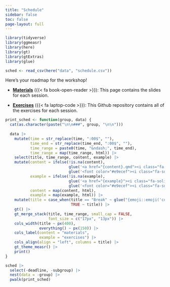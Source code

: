 ```yaml
---
title: "Schedule"
sidebar: false
toc: false
page-layout: full
---
```


```r
library(tidyverse)
library(ggmeasr)
library(here)
library(gt)
library(gtExtras)
library(glue)

sched <- read_csv(here("data", "schedule.csv"))
```


::: {.schedule-page}

Here's your roadmap for the workshop!

- [**Materials**](/materials/) ({{< fa book-open-reader >}}): This page contains the slides for each session.

- [**Exercises**](https://github.com/measr-workshop/measr2024-exercises) ({{< fa laptop-code >}}): This Github repository contains all of the exercises for each session.

```r
print_sched <- function(group, data) {
  cat(as.character(paste("\n\n###", group, "\n\n")))
  
  data |> 
    mutate(time = str_replace(time, ":00$", ""),
           time_end = str_replace(time_end, ":00$", ""),
           time_range = paste0(time, "&ndash;", time_end),
           time_range = map(time_range, html)) |> 
    select(title, time_range, content, example) |> 
    mutate(content = ifelse(!is.na(content),
                            glue('<a href="{content}.qmd"><i class="fa-solid fa-book-open-reader fa-lg"></i></a>'),
                            glue('<font color="#e9ecef"><i class="fa-solid fa-book-open-reader fa-lg"></i></font>')),
           example = ifelse(!is.na(example),
                            glue('<a href="{example}"><i class="fa-solid fa-laptop-code fa-lg"></i></a>'),
                            glue('<font color="#e9ecef"><i class="fa-solid fa-laptop-code fa-lg"></i></font>')),
           content = map(content, html),
           example = map(example, html)) |> 
    mutate(title = case_when(title == "Break" ~ glue("{emoji::emoji('coffee')} Break"),
                             TRUE ~ title)) |> 
    gt() |> 
    gt_merge_stack(title, time_range, small_cap = FALSE,
                   font_size = c("17px", "13px")) |> 
    cols_width(title ~ px(400),
               everything() ~ px(150)) |> 
    cols_label(content = "materials",
               example = "exercises") |> 
    cols_align(align = "left", columns = title) |> 
    gt_theme_measr() |> 
    print()
}

sched |> 
  select(-deadline, -subgroup) |> 
  nest(data = -group) |> 
  pwalk(print_sched)
```

:::
